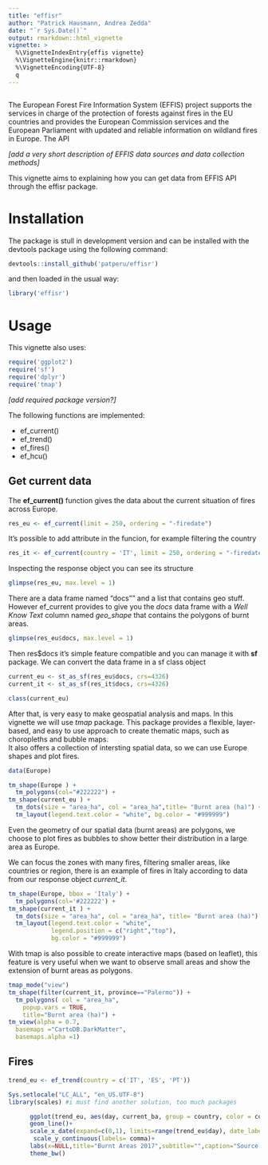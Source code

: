 ```yaml
---
title: "effisr"
author: "Patrick Hausmann, Andrea Zedda"
date: "`r Sys.Date()`"
output: rmarkdown::html_vignette
vignette: >
  %\VignetteIndexEntry{effis vignette}
  %\VignetteEngine{knitr::rmarkdown}
  %\VignetteEncoding{UTF-8}
  q
---
```

```r

```


The European Forest Fire Information System (EFFIS) project supports the services in charge of the protection of forests against fires in the EU countries and provides the European Commission services and the European Parliament with updated and reliable information on wildland fires in Europe.
The API 

*[add a very short description of EFFIS data sources and data collection methods]*

This vignette aims to explaining how you can get data from EFFIS API through the effisr package.


# Installation
The package is stull in development version and can be installed with the devtools package using the following command:

```r
devtools::install_github('patperu/effisr')
```

and then loaded in the usual way:

```r
library('effisr')
```

# Usage

This vignette also uses:

```r
require('ggplot2')
require('sf')
require('dplyr')
require('tmap')

```
 *[add required package version?]*

The following functions are implemented:

* ef_current()
* ef_trend()
* ef_fires()
* ef_hcu()



## Get current data

The **ef_current()** function gives the data about the current situation of fires across Europe.

```r
res_eu <- ef_current(limit = 250, ordering = "-firedate")
```

It's possible to add attribute in the funcion, for example filtering the country

```r
res_it <- ef_current(country = 'IT', limit = 250, ordering = "-firedate")
```

Inspecting the response object you can see its structure

```r
glimpse(res_eu, max.level = 1)
```



There are a data frame named "docs"" and a list that contains geo stuff.
However ef_current provides to give you the *docs* data frame with a *Well Know Text* column named *geo_shape* that contains the polygons of burnt areas.

```r
glimpse(res_eu$docs, max.level = 1)
```

Then res$docs it's simple feature compatible and you can manage it with **sf** package.
We can convert the data frame in a sf class object

```r
current_eu <- st_as_sf(res_eu$docs, crs=4326)
current_it <- st_as_sf(res_it$docs, crs=4326)

class(current_eu)
```

After that, is very easy to make geospatial analysis and maps.
In this vignette we will use *tmap* package.
This package provides a flexible, layer-based, and easy to use approach to create thematic maps, such as choropleths and bubble maps. <br>
It also offers a collection of intersting spatial data, so we can use Europe shapes and plot fires.

```r
data(Europe)

tm_shape(Europe ) +
  tm_polygons(col="#222222") +
tm_shape(current_eu ) +
  tm_dots(size = "area_ha", col = "area_ha",title= "Burnt area (ha)") +
  tm_layout(legend.text.color = "white", bg.color = "#999999")
```

Even the geometry of our spatial data (burnt areas) are polygons, we choose to plot fires as bubbles to show better their distribution in a large area as Europe.
<br>

We can focus the zones with many fires, filtering smaller areas, like countries or region, there is an example of fires in Italy according to data from our response object *current_it*.

```r

tm_shape(Europe, bbox = 'Italy') +
  tm_polygons(col='#222222') +
tm_shape(current_it ) +
  tm_dots(size = "area_ha", col = "area_ha", title= "Burnt area (ha)") +
  tm_layout(legend.text.color = "white",
            legend.position = c("right","top"),
            bg.color = "#999999") 
```

With tmap is also possible to create interactive maps (based on leaflet), this feature is very useful when we want to observe small areas and show the extension of burnt areas as polygons.

```r
tmap_mode("view")
tm_shape(filter(current_it, province=="Palermo")) +
  tm_polygons( col = "area_ha", 
    popup.vars = TRUE,
    title="Burnt area (ha)") +
tm_view(alpha = 0.7,
  basemaps ="CartoDB.DarkMatter",
  basemaps.alpha =1)

```

## Fires

```r
trend_eu <- ef_trend(country = c('IT', 'ES', 'PT'))
```

```r
Sys.setlocale("LC_ALL", "en_US.UTF-8")
library(scales) #i must find another solution, too much packages
```


```r
      ggplot(trend_eu, aes(day, current_ba, group = country, color = country)) + 
      geom_line()+
      scale_x_date(expand=c(0,1), limits=range(trend_eu$day), date_labels = '%b')+
       scale_y_continuous(labels= comma)+
      labs(x=NULL,title="Burnt Areas 2017",subtitle="",caption="Source: EFFIS")+
      theme_bw()

```

